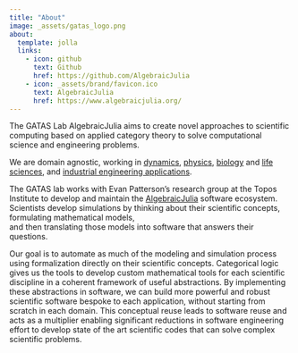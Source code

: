 ```yaml
---
title: "About"
image: _assets/gatas_logo.png
about:
  template: jolla
  links:
    - icon: github
      text: Github
      href: https://github.com/AlgebraicJulia
    - icon: _assets/brand/favicon.ico
      text: AlgebraicJulia
      href: https://www.algebraicjulia.org/
---
```


The GATAS Lab AlgebraicJulia aims to create novel approaches 
to scientific computing based on applied category theory to 
solve computational science and engineering problems. 

We are domain agnostic, working in [dynamics](https://arxiv.org/abs/2105.12282), [physics](https://github.com/AlgebraicJulia/Decapodes.jl), 
[biology](https://royalsocietypublishing.org/doi/abs/10.1098/rsta.2021.0309) and [life sciences](https://arxiv.org/abs/2301.01445), 
and [industrial engineering applications](https://arxiv.org/abs/2305.03820).

The GATAS lab works with Evan Patterson’s research group at the Topos Institute to develop and maintain the [AlgebraicJulia](https://www.algebraicjulia.org/) software ecosystem.   
Scientists develop simulations by thinking about their scientific concepts, formulating mathematical models,  
and then translating those models into software that answers their questions. 

Our goal is to automate as much of the modeling and simulation process using formalization directly on their scientific concepts. 
Categorical logic gives us the tools to develop custom mathematical tools for each scientific discipline in a coherent framework of useful abstractions. 
By implementing these abstractions in software, we can build more powerful and robust scientific software bespoke to each application, without starting from scratch in each domain.
This conceptual reuse leads to software reuse and acts as a multiplier enabling significant reductions in software engineering effort to develop state of the art scientific codes that can solve complex scientific problems.
